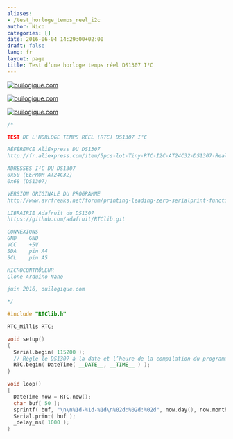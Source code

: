 ```yaml
---
aliases:
- /test_horloge_temps_reel_i2c
author: Nico
categories: []
date: 2016-06-04 14:29:00+02:00
draft: false
lang: fr
layout: page
title: Test d’une horloge temps réel DS1307 I²C
---
```


[![ouilogique.com][img_1]][img_1]

[img_1]: ./images/2016-06-04-test_horloge_temps_reel_i2c_001_lowres.jpg

[![ouilogique.com][img_2]][img_2]

[img_2]: ./images/2016-06-04-test_horloge_temps_reel_i2c_002_lowres.jpg

[![ouilogique.com][img_3]][img_3]

[img_3]: ./images/2016-06-04-test_horloge_temps_reel_i2c_003_lowres.jpg

```c++
/*

TEST DE L’HORLOGE TEMPS RÉEL (RTC) DS1307 I²C

RÉFÉRENCE AliExpress DU DS1307
http://fr.aliexpress.com/item/5pcs-lot-Tiny-RTC-I2C-AT24C32-DS1307-Real-Time-Clock-Module-Board-For-Arduino-With-A/32327865928.html

ADRESSES I²C DU DS1307
0x50 (EEPROM AT24C32)
0x68 (DS1307)

VERSION ORIGINALE DU PROGRAMME
http://www.avrfreaks.net/forum/printing-leading-zero-serialprint-function

LIBRAIRIE Adafruit du DS1307
https://github.com/adafruit/RTClib.git

CONNEXIONS
GND    GND
VCC    +5V
SDA    pin A4
SCL    pin A5

MICROCONTRÔLEUR
Clone Arduino Nano

juin 2016, ouilogique.com

*/

#include "RTClib.h"

RTC_Millis RTC;

void setup()
{
  Serial.begin( 115200 );
  // Règle le DS1307 à la date et l’heure de la compilation du programme
  RTC.begin( DateTime( __DATE__, __TIME__ ) );
}

void loop()
{
  DateTime now = RTC.now();
  char buf[ 50 ];
  sprintf( buf, "\n\n%1d-%1d-%1d\n%02d:%02d:%02d", now.day(), now.month(), now.year(), now.hour(), now.minute(), now.second() );
  Serial.print( buf );
  _delay_ms( 1000 );
}
```

<script src="/js/prev_next_links.js"></script>
<script src="/js/prev_next_buttons.js"></script>

    